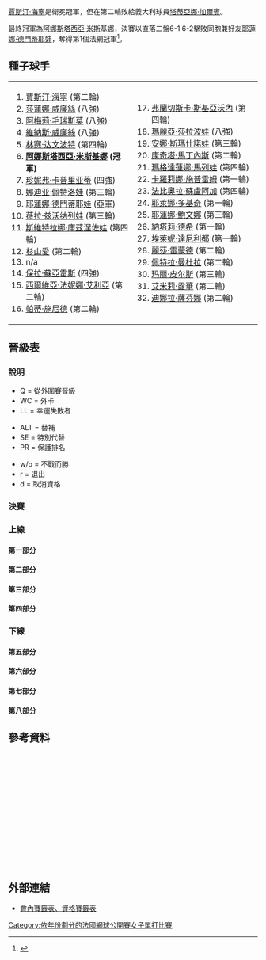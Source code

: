 {{noteTA
|G1=Tennis
|1=zh-hans:轮;zh-hant:圈
|2=zh-hans:半区;zh-hant:半部;
|3=zh-hans:半决赛;zh-hk:準決賽;zh-tw:四強;
|4=zh-hans:半準决赛;zh-hk:半準決賽;zh-tw:八強;
}}

{{GrandSlamEvents|2004|法國網球公開賽|
| defchamp = {{flagicon|BEL}} [[賈斯汀·海寧|賈斯汀·海寧]]
| champ = {{flagicon|RUS}} [[阿娜斯塔西亞·米斯基娜|阿娜斯塔西亞·米斯基娜]]
| runner = {{flagicon|RUS}} [[耶蓮娜·德門蒂耶娃|耶蓮娜·德門蒂耶娃]]
| score = 6-1, 6-2
}}

{{main|2004年法國網球公開賽}}

[[賈斯汀·海寧|賈斯汀·海寧]]是衛冕冠軍，但在第二輪敗給義大利球員[[塔蒂亞娜·加爾賓|塔蒂亞娜·加爾賓]]。

最終冠軍為[[阿娜斯塔西亞·米斯基娜|阿娜斯塔西亞·米斯基娜]]，決賽以直落二盤6-1 6-2擊敗同胞兼好友[[耶蓮娜·德門蒂耶娃|耶蓮娜·德門蒂耶娃]]，奪得第1個法網冠軍<ref>{{Cite web |url=http://www.nytimes.com/2004/06/06/sports/tennis-muted-celebration-for-myskina-in-french-final.html?scp=12&sq=Anastasia+Myskina&st=nyt |title=TENNIS; Muted Celebration for Myskina in French Final - The New York Times<!-- 机器人生成的标题 --> |accessdate=2010-01-16 |archive-date=2019-01-24 |archive-url=https://web.archive.org/web/20190124111936/https://www.nytimes.com/2004/06/06/sports/tennis-muted-celebration-for-myskina-in-french-final.html?scp=12&sq=Anastasia+Myskina&st=nyt |dead-url=no }}</ref>。

==種子球手==
{|
|valign=top|
<ol>
<li> {{flagicon|BEL}} [[賈斯汀·海寧|賈斯汀·海寧]] (第二輪)</li>
<li> {{flagicon|USA}} [[莎蓮娜·威廉絲|莎蓮娜·威廉絲]] (八強)</li>
<li> {{flagicon|FRA}} [[阿梅莉·毛瑞斯莫|阿梅莉·毛瑞斯莫]] (八強)</li>
<li> {{flagicon|USA}} [[維納斯·威廉絲|維納斯·威廉絲]] (八強)</li>
<li> {{flagicon|USA}} [[林赛·达文波特|林赛·达文波特]] (第四輪)</li>
<li> {{flagicon|RUS}} '''[[阿娜斯塔西亞·米斯基娜|阿娜斯塔西亞·米斯基娜]] (冠軍)'''</li>
<li> {{flagicon|USA}} [[珍妮弗·卡普里亚蒂|珍妮弗·卡普里亚蒂]] (四強)</li>
<li> {{flagicon|RUS}} [[娜迪亚·佩特洛娃|娜迪亚·佩特洛娃]] (第三輪)</li>
<li> {{flagicon|RUS}} [[耶蓮娜·德門蒂耶娃|耶蓮娜·德門蒂耶娃]] (亞軍)</li>
<li> {{flagicon|RUS}} [[薇拉·兹沃纳列娃|薇拉·兹沃纳列娃]] (第三輪)</li>
<li> {{flagicon|RUS}} [[斯維特拉娜·庫茲涅佐娃|斯維特拉娜·庫茲涅佐娃]] (第四輪)</li>
<li> {{flagicon|JPN}} [[杉山愛|杉山愛]] (第二輪)</li>
<li> n/a </li>
<li> {{flagicon|ARG}} [[保拉·蘇亞雷斯|保拉·蘇亞雷斯]] (四強)</li>
<li> {{flagicon|ITA}} [[西爾維亞·法妮娜·艾利亞|西爾維亞·法妮娜·艾利亞]] (第二輪)</li>
<li> {{flagicon|SUI}} [[帕蒂·施尼德|帕蒂·施尼德]] (第二輪)</li>
</ol>
|valign=top|
<ol start=17>
<li> {{flagicon|ITA}} [[弗蘭切斯卡·斯基亞沃內|弗蘭切斯卡·斯基亞沃內]] (第四輪)</li>
<li> {{flagicon|RUS}} [[瑪麗亞·莎拉波娃|瑪麗亞·莎拉波娃]] (八強)</li>
<li> {{flagicon|ISR}} [[安娜·斯瑪什諾娃|安娜·斯瑪什諾娃]] (第三輪)</li>
<li> {{flagicon|ESP}} [[康奇塔·馬丁內斯|康奇塔·馬丁內斯]] (第二輪)</li>
<li> {{flagicon|BUL}} [[瑪格達蓮娜·馬列娃|瑪格達蓮娜·馬列娃]] (第四輪)</li>
<li> {{flagicon|CRO}} [[卡羅莉娜·施普雷姆|卡羅莉娜·施普雷姆]] (第一輪)</li>
<li> {{flagicon|COL}} [[法比奧拉·蘇盧阿加|法比奧拉·蘇盧阿加]] (第四輪)</li>
<li> {{flagicon|SCG}} [[耶萊娜·多基奇|耶萊娜·多基奇]] (第一輪)</li>
<li> {{flagicon|RUS}} [[耶蓮娜·鮑文娜|耶蓮娜·鮑文娜]] (第三輪)</li>
<li> {{flagicon|FRA}} [[納塔莉·德希|納塔莉·德希]] (第一輪)</li>
<li> {{flagicon|GRE}} [[埃萊妮·達尼利都|埃萊妮·達尼利都]] (第一輪)</li>
<li> {{flagicon|USA}} [[麗莎·雷蒙德|麗莎·雷蒙德]] (第二輪)</li>
<li> {{flagicon|HUN}} [[佩特拉·曼杜拉|佩特拉·曼杜拉]] (第二輪)</li>
<li> {{flagicon|FRA}} [[玛丽·皮尔斯|玛丽·皮尔斯]] (第三輪)</li>
<li> {{flagicon|FRA}} [[艾米莉·露華|艾米莉·露華]] (第二輪)</li>
<li> {{flagicon|RUS}} [[迪娜拉·薩芬娜|迪娜拉·薩芬娜]] (第二輪)</li>
</ol>
|}
== 晉級表 ==
=== 說明 ===
{{col-begin}}
{{col-3}}
* Q = 從外圍賽晉級
* WC = 外卡
* LL = 幸運失敗者
{{col-3}}
* ALT = 替補
* SE = 特別代替
* PR = 保護排名
{{col-3}}
* w/o = 不戰而勝
* r = 退出
* d = 取消資格
{{col-end}}

===決賽===
{{8TeamBracket-Tennis3
| RD1=八強
| RD2=四強
| RD3=決賽
| team-width=170
| RD3-team1={{flagicon|RUS}} [[耶蓮娜·德門蒂耶娃|德門蒂耶娃]]
| RD3-seed1=9
| RD3-team2={{flagicon|RUS}} '''[[阿娜斯塔西亞·米斯基娜|米斯基娜]]'''
| RD3-seed2=6
| RD3-score1-1=1
| RD3-score2-1='''6'''
| RD3-score1-2=2
| RD3-score2-2='''6'''
| RD2-team1={{flagicon|ARG}} [[保拉·蘇亞雷斯|蘇亞雷斯]]
| RD2-seed1=14
| RD2-team2={{flagicon|RUS}} '''[[耶蓮娜·德門蒂耶娃|德門蒂耶娃]]'''
| RD2-seed2=9
| RD2-score1-1=0
| RD2-score2-1='''6'''
| RD2-score1-2=5
| RD2-score2-2='''7'''
| RD2-team3={{flagicon|RUS}} '''[[阿娜斯塔西亞·米斯基娜|米斯基娜]]'''
| RD2-seed3=6
| RD2-team4={{flagicon|USA}} [[珍妮弗·卡普里亚蒂|卡普里亚蒂]]
| RD2-seed4=7
| RD2-score3-1='''6'''
| RD2-score4-1=2
| RD2-score3-2='''6'''
| RD2-score4-2=2
| RD1-team1={{flagicon|ARG}} '''[[保拉·蘇亞雷斯|蘇亞雷斯]]'''
| RD1-seed1=14
| RD1-team2={{flagicon|RUS}} [[瑪麗亞·莎拉波娃|莎拉波娃]]
| RD1-seed2=18
| RD1-score1-1='''6'''
| RD1-score2-1=1
| RD1-score1-2='''6'''
| RD1-score2-2=3
| RD1-team3={{flagicon|FRA}} [[阿梅莉·毛瑞斯莫|毛瑞斯莫]]
| RD1-seed3=3
| RD1-team4={{flagicon|RUS}} '''[[耶蓮娜·德門蒂耶娃|德門蒂耶娃]]'''
| RD1-seed4=9
| RD1-score3-1=4
| RD1-score4-1='''6'''
| RD1-score3-2=3
| RD1-score4-2='''6'''
| RD1-team5={{flagicon|RUS}} '''[[阿娜斯塔西亞·米斯基娜|米斯基娜]]'''
| RD1-seed5=6
| RD1-team6={{flagicon|USA}} [[維納斯·威廉絲|V 威廉絲]]
| RD1-seed6=4
| RD1-score5-1='''6'''
| RD1-score6-1=3
| RD1-score5-2='''6'''
| RD1-score6-2=4
| RD1-team7={{flagicon|USA}} '''[[珍妮弗·卡普里亚蒂|卡普里亚蒂]]'''
| RD1-seed7=7
| RD1-team8={{flagicon|USA}} [[莎蓮娜·威廉絲|S 威廉絲]]
| RD1-seed8=2
| RD1-score7-1='''6'''
| RD1-score8-1=3
| RD1-score7-2=2
| RD1-score8-2='''6'''
| RD1-score7-3='''6'''
| RD1-score8-3=3
}}
===上線===
====第一部分====
{{16TeamBracket-Compact-Tennis3
| RD1=第一輪
| RD2=第二輪
| RD3=第三輪
| RD4=第四輪
| RD4-team01={{flagicon|CHN}} [[鄭潔|鄭]]
| RD4-seed01=
| RD4-team02={{flagicon|ARG}} '''[[保拉·蘇亞雷斯|蘇亞雷斯]]'''
| RD4-seed02=14
| RD4-score01-1=4
| RD4-score02-1='''6'''
| RD4-score01-2=5
| RD4-score02-2='''7'''
| RD3-team01={{flagicon|ITA}} [[塔蒂亞娜·加爾賓|加爾賓]]
| RD3-seed01=
| RD3-team02={{flagicon|CHN}} '''[[鄭潔|鄭]]'''
| RD3-seed02=
| RD3-score01-1='''7'''
| RD3-score02-1=5
| RD3-score01-2=6<sup>1</sup>
| RD3-score02-2='''7<sup>7</sup>'''
| RD3-score01-3=2
| RD3-score02-3='''6'''
| RD3-team03={{flagicon|UKR}} [[Tatiana_Perebiynis|Perebiynis]]
| RD3-seed03=
| RD3-team04={{flagicon|ARG}} '''[[保拉·蘇亞雷斯|蘇亞雷斯]]'''
| RD3-seed04=14
| RD3-score03-1=3
| RD3-score04-1='''6'''
| RD3-score03-2=3
| RD3-score04-2='''6'''
| RD2-team01={{flagicon|BEL}} [[賈斯汀·海寧|海寧]]
| RD2-seed01=1
| RD2-team02={{flagicon|ITA}} '''[[塔蒂亞娜·加爾賓|加爾賓]]'''
| RD2-seed02=
| RD2-score01-1=5
| RD2-score02-1='''7'''
| RD2-score01-2=4
| RD2-score02-2='''6'''
| RD2-team03={{flagicon|CHN}} '''[[鄭潔|鄭]]'''
| RD2-seed03=
| RD2-team04={{flagicon|FRA}} [[艾米莉·露華|露華]]
| RD2-seed04=31
| RD2-score03-1='''6'''
| RD2-score04-1=4
| RD2-score03-2='''6'''
| RD2-score04-2=1
| RD2-team05={{flagicon|UKR}} '''[[Tatiana_Perebiynis|Perebiynis]]'''
| RD2-seed05=
| RD2-team06={{flagicon|USA}} [[Ashley_Harkleroad|Harkleroad]]
| RD2-seed06=
| RD2-score05-1='''6'''
| RD2-score06-1=1
| RD2-score05-2='''6'''
| RD2-score06-2=3
| RD2-team07={{flagicon|RUS}} [[菲娜·杜舒芬娜|杜舒芬娜]]
| RD2-seed07=
| RD2-team08={{flagicon|ARG}} '''[[保拉·蘇亞雷斯|蘇亞雷斯]]'''
| RD2-seed08=14
| RD2-score07-1=1
| RD2-score08-1='''6'''
| RD2-score07-2=4
| RD2-score08-2='''6'''
| RD1-team01={{flagicon|BEL}} '''[[賈斯汀·海寧|海寧]]'''
| RD1-seed01=1
| RD1-team02={{flagicon|FRA}} [[Sandrine_Testud|Testud]]
| RD1-seed02=WC
| RD1-score01-1='''6'''
| RD1-score02-1=4
| RD1-score01-2='''6'''
| RD1-score02-2=4
| RD1-team03={{flagicon|ITA}} '''[[塔蒂亞娜·加爾賓|加爾賓]]'''
| RD1-seed03=
| RD1-team04={{flagicon|ESP}} [[康奇塔·馬丁內斯|馬丁內斯]]
| RD1-seed04=
| RD1-score03-1='''6'''
| RD1-score04-1=1
| RD1-score03-2='''6'''
| RD1-score04-2=2
| RD1-team05={{flagicon|CHN}} '''[[鄭潔|鄭]]'''
| RD1-seed05=
| RD1-team06={{flagicon|MAD}} [[Dally_Randriantefy|Randriantefy]]
| RD1-seed06=
| RD1-score05-1='''6'''
| RD1-score06-1=1
| RD1-score05-2=5
| RD1-score06-2='''7'''
| RD1-score05-3='''6'''
| RD1-score06-3=4
| RD1-team07={{flagicon|FRA}} '''[[艾米莉·露華|露華]]'''
| RD1-seed07=31
| RD1-team08={{flagicon|CZE}} [[Sandra_Kleinová|Kleinová]]
| RD1-seed08=
| RD1-score07-1='''6'''
| RD1-score08-1=4
| RD1-score07-2='''6'''
| RD1-score08-2=4
| RD1-team09={{flagicon|UKR}} '''[[Tatiana_Perebiynis|Perebiynis]]'''
| RD1-seed09=
| RD1-team10={{flagicon|SCG}} [[耶萊娜·多基奇|多基奇]]
| RD1-seed10=24
| RD1-score09-1='''6'''
| RD1-score10-1=4
| RD1-score09-2='''6'''
| RD1-score10-2=1
| RD1-team11={{flagicon|USA}} '''[[Ashley_Harkleroad|Harkleroad]]'''
| RD1-seed11=
| RD1-team12={{flagicon|ARG}} [[Mariana_Diaz-Oliva|Diaz-Oliva]]
| RD1-seed12=
| RD1-score11-1='''6'''
| RD1-score12-1=2
| RD1-score11-2='''6'''
| RD1-score12-2=1
| RD1-team13={{flagicon|RUS}} '''[[菲娜·杜舒芬娜|杜舒芬娜]]'''
| RD1-seed13=
| RD1-team14={{flagicon|JPN}} [[Saori_Obata|Obata]]
| RD1-seed14=
| RD1-score13-1='''6'''
| RD1-score14-1=1
| RD1-score13-2=5
| RD1-score14-2='''7'''
| RD1-score13-3='''6'''
| RD1-score14-3=4
| RD1-team15={{flagicon|ARG}} '''[[保拉·蘇亞雷斯|蘇亞雷斯]]'''
| RD1-seed15=14
| RD1-team16={{flagicon|VEN}} [[Milagros_Sequera|Sequera]]
| RD1-seed16=
| RD1-score15-1='''6'''
| RD1-score16-1=3
| RD1-score15-2='''6'''
| RD1-score16-2=4
}}

====第二部分====
{{16TeamBracket-Compact-Tennis3
| RD1=第一輪
| RD2=第二輪
| RD3=第三輪
| RD4=第四輪
| RD4-team01={{flagicon|RUS}} '''[[瑪麗亞·莎拉波娃|莎拉波娃]]'''
| RD4-seed01=18
| RD4-team02={{flagicon|GER}} [[Marlene_Weingartner|Weingartner]]
| RD4-seed02=
| RD4-score01-1='''6'''
| RD4-score02-1=3
| RD4-score01-2='''6'''
| RD4-score02-2=1
| RD3-team01={{flagicon|RUS}} [[薇拉·兹沃纳列娃|兹沃纳列娃]]
| RD3-seed01=10
| RD3-team02={{flagicon|RUS}} '''[[瑪麗亞·莎拉波娃|莎拉波娃]]'''
| RD3-seed02=18
| RD3-score01-1=3
| RD3-score02-1='''6'''
| RD3-score01-2=6<sup>3</sup>
| RD3-score02-2='''7<sup>7</sup>'''
| RD3-team03={{flagicon|GER}} '''[[Marlene_Weingartner|Weingartner]]'''
| RD3-seed03=
| RD3-team04={{flagicon|RUS}} [[娜迪亚·佩特洛娃|佩特洛娃]]
| RD3-seed04=8
| RD3-score03-1='''6'''
| RD3-score04-1=3
| RD3-score03-2='''6'''
| RD3-score04-2=2
| RD2-team01={{flagicon|RUS}} '''[[薇拉·兹沃纳列娃|兹沃纳列娃]]'''
| RD2-seed01=10
| RD2-team02={{flagicon|ESP}} [[馬貴·塞爾娜|塞爾娜]]
| RD2-seed02=
| RD2-score01-1=5
| RD2-score02-1='''7'''
| RD2-score01-2='''6'''
| RD2-score02-2=1
| RD2-score01-3='''6'''
| RD2-score02-3=4
| RD2-team03={{flagicon|ITA}} [[Rita_Grande|Grande]]
| RD2-seed03=
| RD2-team04={{flagicon|RUS}} '''[[瑪麗亞·莎拉波娃|莎拉波娃]]'''
| RD2-seed04=18
| RD2-score03-1=2
| RD2-score04-1='''6'''
| RD2-score03-2=0
| RD2-score04-2='''6'''
| RD2-team05={{flagicon|GER}} '''[[Marlene_Weingartner|Weingartner]]'''
| RD2-seed05=
| RD2-team06={{flagicon|ITA}} [[Maria_Elena_Camerin|Camerin]]
| RD2-seed06=
| RD2-score05-1=4
| RD2-score06-1='''6'''
| RD2-score05-2='''6'''
| RD2-score06-2=4
| RD2-score05-3='''6'''
| RD2-score06-3=4
| RD2-team07={{flagicon|UKR}} [[Juliana_Fedak|Fedak]]
| RD2-seed07=Q
| RD2-team08={{flagicon|RUS}} '''[[娜迪亚·佩特洛娃|佩特洛娃]]'''
| RD2-seed08=8
| RD2-score07-1=0
| RD2-score08-1='''6'''
| RD2-score07-2=1
| RD2-score08-2='''6'''
| RD1-team01={{flagicon|RUS}} '''[[薇拉·兹沃纳列娃|兹沃纳列娃]]'''
| RD1-seed01=10
| RD1-team02={{flagicon|SVK}} [[Zuzana_Kucova|Kucova]]
| RD1-seed02=Q
| RD1-score01-1='''6'''
| RD1-score02-1=0
| RD1-score01-2='''6'''
| RD1-score02-2=2
| RD1-team03={{flagicon|ESP}} '''[[馬貴·塞爾娜|塞爾娜]]'''
| RD1-seed03=
| RD1-team04={{flagicon|JPN}} [[森上亞希子|森上]]
| RD1-seed04=
| RD1-score03-1='''6'''
| RD1-score04-1=3
| RD1-score03-2=3
| RD1-score04-2='''6'''
| RD1-score03-3='''8'''
| RD1-score04-3=6
| RD1-team05={{flagicon|ITA}} '''[[Rita_Grande|Grande]]'''
| RD1-seed05=
| RD1-team06={{flagicon|SVK}} [[Henrieta_Nagyová|Nagyová]]
| RD1-seed06=
| RD1-score05-1='''7<sup>9</sup>'''
| RD1-score06-1=6<sup>7</sup>
| RD1-score05-2='''6'''
| RD1-score06-2=1
| RD1-team07={{flagicon|RUS}} '''[[瑪麗亞·莎拉波娃|莎拉波娃]]'''
| RD1-seed07=18
| RD1-team08={{flagicon|AUT}} [[Barbara_Schwartz_(tennis_player)|Schwartz]]
| RD1-seed08=
| RD1-score07-1='''6'''
| RD1-score08-1=3
| RD1-score07-2='''6'''
| RD1-score08-2=0
| RD1-team09={{flagicon|GER}} '''[[Marlene_Weingartner|Weingartner]]'''
| RD1-seed09=
| RD1-team10={{flagicon|GRE}} [[埃萊妮·達尼利都|達尼利都]]
| RD1-seed10=27
| RD1-score09-1='''6'''
| RD1-score10-1=3
| RD1-score09-2='''6'''
| RD1-score10-2=3
| RD1-team11={{flagicon|ITA}} '''[[Maria_Elena_Camerin|Camerin]]'''
| RD1-seed11=
| RD1-team12={{flagicon|USA}} [[艾美·弗雷澤|弗雷澤]]
| RD1-seed12=
| RD1-score11-1='''6'''
| RD1-score12-1=3
| RD1-score11-2='''6'''
| RD1-score12-2=2
| RD1-team13={{flagicon|UKR}} '''[[Juliana_Fedak|Fedak]]'''
| RD1-seed13=Q
| RD1-team14={{flagicon|ITA}} [[玛拉·圣安杰洛|圣安杰洛]]
| RD1-seed14=
| RD1-score13-1='''6'''
| RD1-score14-1=3
| RD1-score13-2='''6'''
| RD1-score14-2=1
| RD1-team15={{flagicon|RUS}} '''[[娜迪亚·佩特洛娃|佩特洛娃]]'''
| RD1-seed15=8
| RD1-team16={{flagicon|COL}} [[Catalina_Castano|Castano]]
| RD1-seed16=
| RD1-score15-1='''6'''
| RD1-score16-1=2
| RD1-score15-2='''6'''
| RD1-score16-2=3
}}

====第三部分====
{{16TeamBracket-Compact-Tennis3
| RD1=第一輪
| RD2=第二輪
| RD3=第三輪
| RD4=第四輪
| RD4-team01={{flagicon|FRA}} '''[[阿梅莉·毛瑞斯莫|毛瑞斯莫]]'''
| RD4-seed01=3
| RD4-team02={{flagicon|BUL}} [[瑪格達蓮娜·馬列娃|馬列娃]]
| RD4-seed02=21
| RD4-score01-1='''6'''
| RD4-score02-1=2
| RD4-score01-2='''6'''
| RD4-score02-2=1
| RD3-team01={{flagicon|FRA}} '''[[阿梅莉·毛瑞斯莫|毛瑞斯莫]]'''
| RD3-seed01=3
| RD3-team02={{flagicon|ESP}} [[Arantxa_Parra_Santonja|Parra Santonja]]
| RD3-seed02=
| RD3-score01-1='''6'''
| RD3-score02-1=3
| RD3-score01-2='''6'''
| RD3-score02-2=2
| RD3-team03={{flagicon|BUL}} '''[[瑪格達蓮娜·馬列娃|馬列娃]]'''
| RD3-seed03=21
| RD3-team04={{flagicon|USA}} [[梅根·蕭內西|蕭內西]]
| RD3-seed04=
| RD3-score03-1='''6'''
| RD3-score04-1=3
| RD3-score03-2='''7<sup>7</sup>'''
| RD3-score04-2=6<sup>3</sup>
| RD2-team01={{flagicon|FRA}} '''[[阿梅莉·毛瑞斯莫|毛瑞斯莫]]'''
| RD2-seed01=3
| RD2-team02={{flagicon|ESP}} [[安娜貝爾·梅迪娜·加里格斯|梅迪娜·加里格斯]]
| RD2-seed02=
| RD2-score01-1='''6'''
| RD2-score02-1=0
| RD2-score01-2=4
| RD2-score02-2='''6'''
| RD2-score01-3='''6'''
| RD2-score02-3=1
| RD2-team03={{flagicon|ESP}} '''[[Arantxa_Parra_Santonja|Parra Santonja]]'''
| RD2-seed03=
| RD2-team04={{flagicon|USA}} [[麗莎·雷蒙德|雷蒙德]]
| RD2-seed04=28
| RD2-score03-1='''6'''
| RD2-score04-1=4
| RD2-score03-2='''6'''
| RD2-score04-2=0
| RD2-team05={{flagicon|BUL}} '''[[瑪格達蓮娜·馬列娃|馬列娃]]'''
| RD2-seed05=21
| RD2-team06={{flagicon|ESP}} [[Marta_Marrero|Marrero]]
| RD2-seed06=
| RD2-score05-1='''7'''
| RD2-score06-1=5
| RD2-score05-2=6<sup>3</sup>
| RD2-score06-2='''7<sup>7</sup>'''
| RD2-score05-3='''7'''
| RD2-score06-3=5
| RD2-team07={{flagicon|USA}} '''[[梅根·蕭內西|蕭內西]]'''
| RD2-seed07=
| RD2-team08={{flagicon|ITA}} [[西爾維亞·法妮娜·艾利亞|法妮娜·艾利亞]]
| RD2-seed08=15
| RD2-score07-1='''6'''
| RD2-score08-1=3
| RD2-score07-2=3
| RD2-score08-2='''6'''
| RD2-score07-3='''9'''
| RD2-score08-3=7
| RD1-team01={{flagicon|FRA}} '''[[阿梅莉·毛瑞斯莫|毛瑞斯莫]]'''
| RD1-seed01=3
| RD1-team02={{flagicon|SVK}} [[Ľudmila_Cervanová|Cervanová]]
| RD1-seed02=
| RD1-score01-1='''6'''
| RD1-score02-1=3
| RD1-score01-2='''6'''
| RD1-score02-2=3
| RD1-team03={{flagicon|ESP}} '''[[安娜貝爾·梅迪娜·加里格斯|梅迪娜·加里格斯]]'''
| RD1-seed03=
| RD1-team04={{flagicon|USA}} [[吉兒·克蕾贝丝|克蕾贝丝]]
| RD1-seed04=
| RD1-score03-1='''6'''
| RD1-score04-1=2
| RD1-score03-2='''6'''
| RD1-score04-2=1
| RD1-team05={{flagicon|ESP}} '''[[Arantxa_Parra_Santonja|Parra Santonja]]'''
| RD1-seed05=
| RD1-team06={{flagicon|UKR}} [[尤莉亞·瓦庫連科|瓦庫連科]]
| RD1-seed06=
| RD1-score05-1='''7'''
| RD1-score06-1=5
| RD1-score05-2='''6'''
| RD1-score06-2=2
| RD1-team07={{flagicon|USA}} '''[[麗莎·雷蒙德|雷蒙德]]'''
| RD1-seed07=28
| RD1-team08={{flagicon|SVK}} [[Ľubomíra_Kurhajcová|Kurhajcová]]
| RD1-seed08=
| RD1-score07-1=0
| RD1-score08-1='''6'''
| RD1-score07-2='''7'''
| RD1-score08-2=5
| RD1-score07-3='''6'''
| RD1-score08-3=3
| RD1-team09={{flagicon|BUL}} '''[[瑪格達蓮娜·馬列娃|馬列娃]]'''
| RD1-seed09=21
| RD1-team10={{flagicon|GER}} [[Anca_Barna|Barna]]
| RD1-seed10=
| RD1-score09-1='''6'''
| RD1-score10-1=2
| RD1-score09-2='''6'''
| RD1-score10-2=2
| RD1-team11={{flagicon|ESP}} '''[[Marta_Marrero|Marrero]]'''
| RD1-seed11=
| RD1-team12={{flagicon|AUS}} [[Christina_Wheeler|Wheeler]]
| RD1-seed12=WC
| RD1-score11-1='''6'''
| RD1-score12-1=2
| RD1-score11-2=4
| RD1-score12-2='''6'''
| RD1-score11-3='''9'''
| RD1-score12-3=7
| RD1-team13={{flagicon|USA}} '''[[梅根·蕭內西|蕭內西]]'''
| RD1-seed13=
| RD1-team14={{flagicon|USA}} [[Samantha_Reeves|Reeves]]
| RD1-seed14=
| RD1-score13-1='''6'''
| RD1-score14-1=4
| RD1-score13-2='''6'''
| RD1-score14-2=3
| RD1-team15={{flagicon|ITA}} '''[[西爾維亞·法妮娜·艾利亞|法妮娜·艾利亞]]'''
| RD1-seed15=15
| RD1-team16={{flagicon|SCG}} [[耶萊娜·揚科維奇|揚科維奇]]
| RD1-seed16=
| RD1-score15-1=4
| RD1-score16-1='''6'''
| RD1-score15-2='''6'''
| RD1-score16-2=0
| RD1-score15-3='''6'''
| RD1-score16-3=2
}}

====第四部分====
{{16TeamBracket-Compact-Tennis3
| RD1=第一輪
| RD2=第二輪
| RD3=第三輪
| RD4=第四輪
| RD4-team01={{flagicon|RUS}} '''[[耶蓮娜·德門蒂耶娃|德門蒂耶娃]]'''
| RD4-seed01=9
| RD4-team02={{flagicon|USA}} [[林赛·达文波特|达文波特]]
| RD4-seed02=5
| RD4-score01-1='''6'''
| RD4-score02-1=1
| RD4-score01-2='''6'''
| RD4-score02-2=3
| RD3-team01={{flagicon|RUS}} '''[[耶蓮娜·德門蒂耶娃|德門蒂耶娃]]'''
| RD3-seed01=9
| RD3-team02={{flagicon|ISR}} [[安娜·斯瑪什諾娃|斯瑪什諾娃]]
| RD3-seed02=19
| RD3-score01-1=0
| RD3-score02-1='''6'''
| RD3-score01-2='''7<sup>7</sup>'''
| RD3-score02-2=6<sup>2</sup>
| RD3-score01-3=0
| RD3-score02-3='''1'''
| RD3-team03={{flagicon|USA}} [[Marissa_Irvin|Irvin]]
| RD3-seed03=Q
| RD3-team04={{flagicon|USA}} '''[[林赛·达文波特|达文波特]]'''
| RD3-seed04=5
| RD3-score03-1=1
| RD3-score04-1='''6'''
| RD3-score03-2=4
| RD3-score04-2='''6'''
| RD2-team01={{flagicon|RUS}} '''[[耶蓮娜·德門蒂耶娃|德門蒂耶娃]]'''
| RD2-seed01=9
| RD2-team02={{flagicon|AUS}} [[Nicole_Pratt|Pratt]]
| RD2-seed02=
| RD2-score01-1='''6'''
| RD2-score02-1=2
| RD2-score01-2='''6'''
| RD2-score02-2=2
| RD2-team03={{flagicon|CZE}} [[克拉拉·扎科帕洛娃|扎科帕洛娃]]
| RD2-seed03=
| RD2-team04={{flagicon|ISR}} '''[[安娜·斯瑪什諾娃|斯瑪什諾娃]]'''
| RD2-seed04=19
| RD2-score03-1=1
| RD2-score04-1='''6'''
| RD2-score03-2=5
| RD2-score04-2='''7'''
| RD2-team05={{flagicon|RUS}} [[迪娜拉·薩芬娜|薩芬娜]]
| RD2-seed05=32
| RD2-team06={{flagicon|USA}} '''[[Marissa_Irvin|Irvin]]'''
| RD2-seed06=Q
| RD2-score05-1=6<sup>5</sup>
| RD2-score06-1='''7<sup>7</sup>'''
| RD2-score05-2=2
| RD2-score06-2='''6'''
| RD2-team07={{flagicon|ESP}} [[瑪麗亞·桑切斯·洛倫佐|桑切斯·洛倫佐]]
| RD2-seed07=
| RD2-team08={{flagicon|USA}} '''[[林赛·达文波特|达文波特]]'''
| RD2-seed08=5
| RD2-score07-1=4
| RD2-score08-1='''6'''
| RD2-score07-2=1
| RD2-score08-2='''6'''
| RD1-team01={{flagicon|RUS}} '''[[耶蓮娜·德門蒂耶娃|德門蒂耶娃]]'''
| RD1-seed01=9
| RD1-team02={{flagicon|BIH}} [[Mervana_Jugic-Salkic|Jugic-Salkic]]
| RD1-seed02=
| RD1-score01-1='''7<sup>7</sup>'''
| RD1-score02-1=6<sup>4</sup>
| RD1-score01-2=1
| RD1-score02-2='''6'''
| RD1-score01-3='''6'''
| RD1-score02-3=4
| RD1-team03={{flagicon|AUS}} '''[[Nicole_Pratt|Pratt]]'''
| RD1-seed03=
| RD1-team04={{flagicon|SLO}} [[提娜·皮斯尼克|皮斯尼克]]
| RD1-seed04=
| RD1-score03-1='''6'''
| RD1-score04-1=4
| RD1-score03-2='''6'''
| RD1-score04-2=2
| RD1-team05={{flagicon|CZE}} '''[[克拉拉·扎科帕洛娃|扎科帕洛娃]]'''
| RD1-seed05=
| RD1-team06={{flagicon|FRA}} [[塔蒂亞娜·戈洛文|戈洛文]]
| RD1-seed06=
| RD1-score05-1='''7<sup>7</sup>'''
| RD1-score06-1=6<sup>4</sup>
| RD1-score05-2='''7<sup>7</sup>'''
| RD1-score06-2=6<sup>2</sup>
| RD1-team07={{flagicon|ISR}} '''[[安娜·斯瑪什諾娃|斯瑪什諾娃]]'''
| RD1-seed07=19
| RD1-team08={{flagicon|ITA}} [[弗拉維婭·佩內塔|佩內塔]]
| RD1-seed08=
| RD1-score07-1='''6'''
| RD1-score08-1=1
| RD1-score07-2='''6'''
| RD1-score08-2=4
| RD1-team09={{flagicon|RUS}} '''[[迪娜拉·薩芬娜|薩芬娜]]'''
| RD1-seed09=32
| RD1-team10={{flagicon|GER}} [[祖莉雅·舒露芙|舒露芙]]
| RD1-seed10=Q
| RD1-score09-1='''7'''
| RD1-score10-1=5
| RD1-score09-2=6<sup>4</sup>
| RD1-score10-2='''7<sup>7</sup>'''
| RD1-score09-3='''6'''
| RD1-score10-3=3
| RD1-team11={{flagicon|USA}} '''[[Marissa_Irvin|Irvin]]'''
| RD1-seed11=Q
| RD1-team12={{flagicon|USA}} [[Tara_Snyder|Snyder]]
| RD1-seed12=
| RD1-score11-1='''6'''
| RD1-score12-1=2
| RD1-score11-2='''6'''
| RD1-score12-2=0
| RD1-team13={{flagicon|ESP}} '''[[瑪麗亞·桑切斯·洛倫佐|桑切斯·洛倫佐]]'''
| RD1-seed13=
| RD1-team14={{flagicon|CRO}} [[Sanda_Mamic|Mamic]]
| RD1-seed14=Q
| RD1-score13-1='''6'''
| RD1-score14-1=4
| RD1-score13-2='''7'''
| RD1-score14-2=5
| RD1-team15={{flagicon|USA}} '''[[林赛·达文波特|达文波特]]'''
| RD1-seed15=5
| RD1-team16={{flagicon|FRA}} [[Virginie_Pichet|Pichet]]
| RD1-seed16=WC
| RD1-score15-1='''6'''
| RD1-score16-1=4
| RD1-score15-2='''6'''
| RD1-score16-2=2
}}

===下線===
====第五部分====
{{16TeamBracket-Compact-Tennis3
| RD1=第一輪
| RD2=第二輪
| RD3=第三輪
| RD4=第四輪
| RD4-team01={{flagicon|RUS}} '''[[阿娜斯塔西亞·米斯基娜|米斯基娜]]'''
| RD4-seed01=6
| RD4-team02={{flagicon|RUS}} [[斯維特拉娜·庫茲涅佐娃|庫茲涅佐娃]]
| RD4-seed02=11
| RD4-score01-1=1
| RD4-score02-1='''6'''
| RD4-score01-2='''6'''
| RD4-score02-2=4
| RD4-score01-3='''8'''
| RD4-score02-3=6
| RD3-team01={{flagicon|RUS}} '''[[阿娜斯塔西亞·米斯基娜|米斯基娜]]'''
| RD3-seed01=6
| RD3-team02={{flagicon|CZE}} [[德尼莎·赫拉德科娃|赫拉德科娃]]
| RD3-seed02=
| RD3-score01-1='''6'''
| RD3-score02-1=3
| RD3-score01-2='''7<sup>7</sup>'''
| RD3-score02-2=6<sup>3</sup>
| RD3-team03={{flagicon|SUI}} [[Myriam_Casanova|Casanova]]
| RD3-seed03=
| RD3-team04={{flagicon|RUS}} '''[[斯維特拉娜·庫茲涅佐娃|庫茲涅佐娃]]'''
| RD3-seed04=11
| RD3-score03-1='''6'''
| RD3-score04-1=3
| RD3-score03-2=3
| RD3-score04-2='''6'''
| RD3-score03-3=4
| RD3-score04-3='''6'''
| RD2-team01={{flagicon|RUS}} '''[[阿娜斯塔西亞·米斯基娜|米斯基娜]]'''
| RD2-seed01=6
| RD2-team02={{flagicon|CZE}} [[Barbora_Strycova|Strycova]]
| RD2-seed02=
| RD2-score01-1='''6'''
| RD2-score02-1=0
| RD2-score01-2='''6'''
| RD2-score02-2=4
| RD2-team03={{flagicon|CZE}} '''[[德尼莎·赫拉德科娃|赫拉德科娃]]'''
| RD2-seed03=
| RD2-team04={{flagicon|HUN}} [[佩特拉·曼杜拉|曼杜拉]]
| RD2-seed04=29
| RD2-score03-1='''6'''
| RD2-score04-1=2
| RD2-score03-2='''6'''
| RD2-score04-2=3
| RD2-team05={{flagicon|SUI}} '''[[Myriam_Casanova|Casanova]]'''
| RD2-seed05=
| RD2-team06={{flagicon|VEN}} [[瑪麗亞·文托-卡布奇|文托-卡布奇]]
| RD2-seed06=
| RD2-score05-1='''6'''
| RD2-score06-1=4
| RD2-score05-2=2
| RD2-score06-2='''6'''
| RD2-score05-3='''6'''
| RD2-score06-3=3
| RD2-team07={{flagicon|GER}} [[Barbara_Rittner|Rittner]]
| RD2-seed07=Q
| RD2-team08={{flagicon|RUS}} '''[[斯維特拉娜·庫茲涅佐娃|庫茲涅佐娃]]'''
| RD2-seed08=11
| RD2-score07-1=1
| RD2-score08-1='''6'''
| RD2-score07-2=4
| RD2-score08-2='''6'''
| RD1-team01={{flagicon|RUS}} '''[[阿娜斯塔西亞·米斯基娜|米斯基娜]]'''
| RD1-seed01=6
| RD1-team02={{flagicon|AUS}} [[艾丽西亚·莫利克|莫利克]]
| RD1-seed02=
| RD1-score01-1=4
| RD1-score02-1='''6'''
| RD1-score01-2='''6'''
| RD1-score02-2=3
| RD1-score01-3='''6'''
| RD1-score02-3=4
| RD1-team03={{flagicon|CZE}} '''[[Barbora_Strycova|Strycova]]'''
| RD1-seed03=
| RD1-team04={{flagicon|BEL}} [[Els_Callens|Callens]]
| RD1-seed04=
| RD1-score03-1='''6'''
| RD1-score04-1=3
| RD1-score03-2='''6'''
| RD1-score04-2=2
| RD1-team05={{flagicon|CZE}} '''[[德尼莎·赫拉德科娃|赫拉德科娃]]'''
| RD1-seed05=
| RD1-team06={{flagicon|FRA}} [[塞維琳·布雷蒙德·貝爾特拉姆|貝爾特拉姆]]
| RD1-seed06=WC
| RD1-score05-1='''6'''
| RD1-score06-1=4
| RD1-score05-2='''6'''
| RD1-score06-2=3
| RD1-team07={{flagicon|HUN}} '''[[佩特拉·曼杜拉|曼杜拉]]'''
| RD1-seed07=29
| RD1-team08={{flagicon|USA}} [[Kelly_McCain|McCain]]
| RD1-seed08=Q
| RD1-score07-1=5
| RD1-score08-1='''7'''
| RD1-score07-2='''6'''
| RD1-score08-2=4
| RD1-score07-3='''6'''
| RD1-score08-3=1
| RD1-team09={{flagicon|SUI}} '''[[Myriam_Casanova|Casanova]]'''
| RD1-seed09=
| RD1-team10={{flagicon|CRO}} [[卡羅莉娜·施普雷姆|施普雷姆]]
| RD1-seed10=22
| RD1-score09-1='''7'''
| RD1-score10-1=5
| RD1-score09-2='''6'''
| RD1-score10-2=2
| RD1-team11={{flagicon|VEN}} '''[[瑪麗亞·文托-卡布奇|文托-卡布奇]]'''
| RD1-seed11=
| RD1-team12={{flagicon|USA}} [[Lindsay_Lee-Waters|Lee-Waters]]
| RD1-seed12=
| RD1-score11-1='''6'''
| RD1-score12-1=4
| RD1-score11-2='''6'''
| RD1-score12-2=2
| RD1-team13={{flagicon|GER}} '''[[Barbara_Rittner|Rittner]]'''
| RD1-seed13=Q
| RD1-team14={{flagicon|AUT}} [[Barbara_Schett|Schett]]
| RD1-seed14=
| RD1-score13-1='''6'''
| RD1-score14-1=3
| RD1-score13-2='''6'''
| RD1-score14-2=3
| RD1-team15={{flagicon|RUS}} '''[[斯維特拉娜·庫茲涅佐娃|庫茲涅佐娃]]'''
| RD1-seed15=11
| RD1-team16={{flagicon|BUL}} [[Lubomira_Bacheva|Bacheva]]
| RD1-seed16=Q
| RD1-score15-1='''6'''
| RD1-score16-1=0
| RD1-score15-2='''7<sup>7</sup>'''
| RD1-score16-2=6<sup>2</sup>
}}

====第六部分====
{{16TeamBracket-Compact-Tennis3
| RD1=第一輪
| RD2=第二輪
| RD3=第三輪
| RD4=第四輪
| RD4-team01={{flagicon|COL}} [[法比奧拉·蘇盧阿加|蘇盧阿加]]
| RD4-seed01=23
| RD4-team02={{flagicon|USA}} '''[[維納斯·威廉絲|V 威廉絲]]'''
| RD4-seed02=4
| RD4-score01-1=1
| RD4-score02-1='''6'''
| RD4-score01-2=6<sup>3</sup>
| RD4-score02-2='''7<sup>7</sup>'''
| RD3-team01={{flagicon|SLO}} [[卡塔琳娜·斯雷博特尼克|斯雷博特尼克]]
| RD3-seed01=
| RD3-team02={{flagicon|COL}} '''[[法比奧拉·蘇盧阿加|蘇盧阿加]]'''
| RD3-seed02=23
| RD3-score01-1='''7'''
| RD3-score02-1=5
| RD3-score01-2=2
| RD3-score02-2='''6'''
| RD3-score01-3=3
| RD3-score02-3='''6'''
| RD3-team03={{flagicon|FRA}} [[玛丽·皮尔斯|皮尔斯]]
| RD3-seed03=30
| RD3-team04={{flagicon|USA}} '''[[維納斯·威廉絲|V 威廉絲]]'''
| RD3-seed04=4
| RD3-score03-1=3
| RD3-score04-1='''6'''
| RD3-score03-2=1
| RD3-score04-2='''6'''
| RD2-team01={{flagicon|USA}} [[謝尼·佩里|佩里]]
| RD2-seed01=Q
| RD2-team02={{flagicon|SLO}} '''[[卡塔琳娜·斯雷博特尼克|斯雷博特尼克]]'''
| RD2-seed02=
| RD2-score01-1=4
| RD2-score02-1='''6'''
| RD2-score01-2=3
| RD2-score02-2='''6'''
| RD2-team03={{flagicon|RUS}} [[艾蓮娜·列歌芙絲法|列歌芙絲法]]
| RD2-seed03=
| RD2-team04={{flagicon|COL}} '''[[法比奧拉·蘇盧阿加|蘇盧阿加]]'''
| RD2-seed04=23
| RD2-score03-1=5
| RD2-score04-1='''7'''
| RD2-score03-2='''7'''
| RD2-score04-2=5
| RD2-score03-3=1
| RD2-score04-3='''6'''
| RD2-team05={{flagicon|FRA}} '''[[玛丽·皮尔斯|皮尔斯]]'''
| RD2-seed05=30
| RD2-team06={{flagicon|ESP}} [[Gala_Leon_Garcia|Leon Garcia]]
| RD2-seed06=
| RD2-score05-1='''6'''
| RD2-score06-1=1
| RD2-score05-2='''6'''
| RD2-score06-2=1
| RD2-team07={{flagicon|CRO}} [[耶萊娜·科斯塔尼奇|科斯塔尼奇]]
| RD2-seed07=
| RD2-team08={{flagicon|USA}} '''[[維納斯·威廉絲|V 威廉絲]]'''
| RD2-seed08=4
| RD2-score07-1=3
| RD2-score08-1='''6'''
| RD2-score07-2=3
| RD2-score08-2='''6'''
| RD1-team01={{flagicon|USA}} '''[[謝尼·佩里|佩里]]'''
| RD1-seed01=Q
| RD1-team02={{flagicon|ISR}} [[Tzipi_Obziler|Obziler]]
| RD1-seed02=LL
| RD1-score01-1='''6'''
| RD1-score02-1=4
| RD1-score01-2='''6'''
| RD1-score02-2=3
| RD1-team03={{flagicon|SLO}} '''[[卡塔琳娜·斯雷博特尼克|斯雷博特尼克]]'''
| RD1-seed03=
| RD1-team04={{flagicon|ZIM}} [[卡拉·布莱克|布莱克]]
| RD1-seed04=
| RD1-score03-1='''6'''
| RD1-score04-1=3
| RD1-score03-2='''6'''
| RD1-score04-2=3
| RD1-team05={{flagicon|RUS}} '''[[艾蓮娜·列歌芙絲法|列歌芙絲法]]'''
| RD1-seed05=
| RD1-team06={{flagicon|RUS}} [[Alina_Jidkova|Jidkova]]
| RD1-seed06=
| RD1-score05-1='''6'''
| RD1-score06-1=2
| RD1-score05-2=1
| RD1-score06-2='''6'''
| RD1-score05-3='''7'''
| RD1-score06-3=5
| RD1-team07={{flagicon|COL}} '''[[法比奧拉·蘇盧阿加|蘇盧阿加]]'''
| RD1-seed07=23
| RD1-team08={{flagicon|SVK}} [[Martina_Sucha|Sucha]]
| RD1-seed08=
| RD1-score07-1='''6'''
| RD1-score08-1=2
| RD1-score07-2='''6'''
| RD1-score08-2=1
| RD1-team09={{flagicon|FRA}} '''[[玛丽·皮尔斯|皮尔斯]]'''
| RD1-seed09=30
| RD1-team10={{flagicon|LUX}} [[Claudine_Schaul|Schaul]]
| RD1-seed10=
| RD1-score09-1='''6'''
| RD1-score10-1=2
| RD1-score09-2='''6'''
| RD1-score10-2=3
| RD1-team11={{flagicon|ESP}} '''[[Gala_Leon_Garcia|Leon Garcia]]'''
| RD1-seed11=
| RD1-team12={{flagicon|USA}} [[勞拉·格蘭維爾|格蘭維爾]]
| RD1-seed12=
| RD1-score11-1='''6'''
| RD1-score12-1=4
| RD1-score11-2='''6'''
| RD1-score12-2=1
| RD1-team13={{flagicon|CRO}} '''[[耶萊娜·科斯塔尼奇|科斯塔尼奇]]'''
| RD1-seed13=
| RD1-team14={{flagicon|FRA}} [[Camille_Pin|Pin]]
| RD1-seed14=WC
| RD1-score13-1='''6'''
| RD1-score14-1=4
| RD1-score13-2='''6'''
| RD1-score14-2=3
| RD1-team15={{flagicon|USA}} '''[[維納斯·威廉絲|V 威廉絲]]'''
| RD1-seed15=4
| RD1-team16={{flagicon|THA}} [[撻瑪茵·塔娜蘇甘|塔娜蘇甘]]
| RD1-seed16=
| RD1-score15-1='''6'''
| RD1-score16-1=2
| RD1-score15-2='''6'''
| RD1-score16-2=4
}}

====第七部分====
{{16TeamBracket-Compact-Tennis3
| RD1=第一輪
| RD2=第二輪
| RD3=第三輪
| RD4=第四輪
| RD4-team01={{flagicon|USA}} '''[[珍妮弗·卡普里亚蒂|卡普里亚蒂]]'''
| RD4-seed01=7
| RD4-team02={{flagicon|ITA}} [[弗蘭切斯卡·斯基亞沃內|斯基亞沃內]]
| RD4-seed02=17
| RD4-score01-1='''7'''
| RD4-score02-1=5
| RD4-score01-2='''6'''
| RD4-score02-2=1
| RD3-team01={{flagicon|USA}} '''[[珍妮弗·卡普里亚蒂|卡普里亚蒂]]'''
| RD3-seed01=7
| RD3-team02={{flagicon|RUS}} [[耶蓮娜·鮑文娜|鮑文娜]]
| RD3-seed02=25
| RD3-score01-1='''6'''
| RD3-score02-1=2
| RD3-score01-2=3
| RD3-score02-2='''6'''
| RD3-score01-3='''6'''
| RD3-score02-3=4
| RD3-team03={{flagicon|ITA}} '''[[弗蘭切斯卡·斯基亞沃內|斯基亞沃內]]'''
| RD3-seed03=17
| RD3-team04={{flagicon|ESP}} [[比希尼婭·魯阿諾·帕斯夸爾|魯阿諾·帕斯夸爾]]
| RD3-seed04=
| RD3-score03-1='''6'''
| RD3-score04-1=2
| RD3-score03-2='''6'''
| RD3-score04-2=3
| RD2-team01={{flagicon|USA}} '''[[珍妮弗·卡普里亚蒂|卡普里亚蒂]]'''
| RD2-seed01=7
| RD2-team02={{flagicon|CZE}} [[Květa_Peschke|Peschke]]
| RD2-seed02=Q
| RD2-score01-1='''7'''
| RD2-score02-1=5
| RD2-score01-2='''6'''
| RD2-score02-2=3
| RD2-team03={{flagicon|GER}} [[安娜·蓮娜·歌恩菲特|歌恩菲特]]
| RD2-seed03=
| RD2-team04={{flagicon|RUS}} '''[[耶蓮娜·鮑文娜|鮑文娜]]'''
| RD2-seed04=25
| RD2-score03-1=2
| RD2-score04-1='''3'''
| RD2-score03-2=r.
| RD2-team05={{flagicon|ITA}} '''[[弗蘭切斯卡·斯基亞沃內|斯基亞沃內]]'''
| RD2-seed05=17
| RD2-team06={{flagicon|FRA}} [[維吉妮·拉扎諾|拉扎諾]]
| RD2-seed06=WC
| RD2-score05-1='''6'''
| RD2-score06-1=1
| RD2-score05-2=4
| RD2-score06-2='''6'''
| RD2-score05-3='''6'''
| RD2-score06-3=3
| RD2-team07={{flagicon|ESP}} '''[[比希尼婭·魯阿諾·帕斯夸爾|魯阿諾·帕斯夸爾]]'''
| RD2-seed07=
| RD2-team08={{flagicon|JPN}} [[杉山愛|杉山]]
| RD2-seed08=12
| RD2-score07-1=6<sup>4</sup>
| RD2-score08-1='''7<sup>7</sup>'''
| RD2-score07-2='''6'''
| RD2-score08-2=2
| RD2-score07-3='''6'''
| RD2-score08-3=1
| RD1-team01={{flagicon|USA}} '''[[珍妮弗·卡普里亚蒂|卡普里亚蒂]]'''
| RD1-seed01=7
| RD1-team02={{flagicon|UKR}} [[Yulia_Beygelzimer|Beygelzimer]]
| RD1-seed02=
| RD1-score01-1='''6'''
| RD1-score02-1=2
| RD1-score01-2=4
| RD1-score02-2='''6'''
| RD1-score01-3='''6'''
| RD1-score02-3=4
| RD1-team03={{flagicon|CZE}} '''[[Květa_Peschke|Peschke]]'''
| RD1-seed03=Q
| RD1-team04={{flagicon|CZE}} [[Eva_Birnerova|Birnerova]]
| RD1-seed04=LL
| RD1-score03-1='''7<sup>7</sup>'''
| RD1-score04-1=6<sup>5</sup>
| RD1-score03-2='''6'''
| RD1-score04-2=0
| RD1-team05={{flagicon|GER}} '''[[安娜·蓮娜·歌恩菲特|歌恩菲特]]'''
| RD1-seed05=
| RD1-team06={{flagicon|AUS}} [[萨曼莎·斯托瑟|斯托瑟]]
| RD1-seed06=
| RD1-score05-1='''6'''
| RD1-score06-1=2
| RD1-score05-2='''6'''
| RD1-score06-2=0
| RD1-team07={{flagicon|RUS}} '''[[耶蓮娜·鮑文娜|鮑文娜]]'''
| RD1-seed07=25
| RD1-team08={{flagicon|ITA}} [[Roberta_Vinci|Vinci]]
| RD1-seed08=Q
| RD1-score07-1='''7'''
| RD1-score08-1=5
| RD1-score07-2='''6'''
| RD1-score08-2=1
| RD1-team09={{flagicon|ITA}} '''[[弗蘭切斯卡·斯基亞沃內|斯基亞沃內]]'''
| RD1-seed09=17
| RD1-team10={{flagicon|FRA}} [[Stephanie_Cohen-Aloro|Cohen-Aloro]]
| RD1-seed10=
| RD1-score09-1='''6'''
| RD1-score10-1=1
| RD1-score09-2='''6'''
| RD1-score10-2=2
| RD1-team11={{flagicon|FRA}} '''[[維吉妮·拉扎諾|拉扎諾]]'''
| RD1-seed11=WC
| RD1-team12={{flagicon|PUR}} [[Kristina_Brandi|Brandi]]
| RD1-seed12=
| RD1-score11-1='''6'''
| RD1-score12-1=3
| RD1-score11-2='''7<sup>7</sup>'''
| RD1-score12-2=6<sup>4</sup>
| RD1-team13={{flagicon|ESP}} '''[[比希尼婭·魯阿諾·帕斯夸爾|魯阿諾·帕斯夸爾]]'''
| RD1-seed13=
| RD1-team14={{flagicon|HUN}} [[Melinda_Czink|Czink]]
| RD1-seed14=
| RD1-score13-1='''6'''
| RD1-score14-1=4
| RD1-score13-2='''6'''
| RD1-score14-2=2
| RD1-team15={{flagicon|JPN}} '''[[杉山愛|杉山]]'''
| RD1-seed15=12
| RD1-team16={{flagicon|FRA}} [[瑪麗恩·巴托莉|巴托莉]]
| RD1-seed16=
| RD1-score15-1='''6'''
| RD1-score16-1=4
| RD1-score15-2='''6'''
| RD1-score16-2=3
}}

====第八部分====
{{16TeamBracket-Compact-Tennis3
| RD1=第一輪
| RD2=第二輪
| RD3=第三輪
| RD4=第四輪
| RD4-team01={{flagicon|JPN}} [[淺越忍|淺越]]
| RD4-seed01=
| RD4-team02={{flagicon|USA}} '''[[莎蓮娜·威廉絲|S 威廉絲]]'''
| RD4-seed02=2
| RD4-score01-1=3
| RD4-score02-1='''6'''
| RD4-score01-2=1
| RD4-score02-2='''6'''
| RD3-team01={{flagicon|JPN}} '''[[淺越忍|淺越]]'''
| RD3-seed01=
| RD3-team02={{flagicon|ARG}} [[姬絲拉·杜高|杜高]]
| RD3-seed02=
| RD3-score01-1='''7'''
| RD3-score02-1=5
| RD3-score01-2=4
| RD3-score02-2='''6'''
| RD3-score01-3='''6'''
| RD3-score02-3=4
| RD3-team03={{flagicon|CRO}} [[Silvija_Talaja|Talaja]]
| RD3-seed03=
| RD3-team04={{flagicon|USA}} '''[[莎蓮娜·威廉絲|S 威廉絲]]'''
| RD3-seed04=2
| RD3-score03-1=0
| RD3-score04-1='''6'''
| RD3-score03-2=4
| RD3-score04-2='''6'''
| RD2-team01={{flagicon|SUI}} [[帕蒂·施尼德|施尼德]]
| RD2-seed01=16
| RD2-team02={{flagicon|JPN}} '''[[淺越忍|淺越]]'''
| RD2-seed02=
| RD2-score01-1=5
| RD2-score02-1='''7'''
| RD2-score01-2='''6'''
| RD2-score02-2=3
| RD2-score01-3=4
| RD2-score02-3='''6'''
| RD2-team03={{flagicon|ARG}} '''[[姬絲拉·杜高|杜高]]'''
| RD2-seed03=
| RD2-team04={{flagicon|ESP}} [[康奇塔·馬丁內斯|馬丁內斯]]
| RD2-seed04=20
| RD2-score03-1='''6'''
| RD2-score04-1=4
| RD2-score03-2='''7'''
| RD2-score04-2=5
| RD2-team05={{flagicon|FRA}} [[Stephanie_Foretz|Foretz]]
| RD2-seed05=WC
| RD2-team06={{flagicon|CRO}} '''[[Silvija_Talaja|Talaja]]'''
| RD2-seed06=
| RD2-score05-1='''6'''
| RD2-score06-1=2
| RD2-score05-2=6<sup>8</sup>
| RD2-score06-2='''7<sup>10</sup>'''
| RD2-score05-3=2
| RD2-score06-3='''6'''
| RD2-team07={{flagicon|RUS}} [[玛丽亚·基里连科|基里连科]]
| RD2-seed07=
| RD2-team08={{flagicon|USA}} '''[[莎蓮娜·威廉絲|S 威廉絲]]'''
| RD2-seed08=2
| RD2-score07-1='''6'''
| RD2-score08-1=4
| RD2-score07-2=2
| RD2-score08-2='''6'''
| RD2-score07-3=4
| RD2-score08-3='''6'''
| RD1-team01={{flagicon|SUI}} '''[[帕蒂·施尼德|施尼德]]'''
| RD1-seed01=16
| RD1-team02={{flagicon|HUN}} [[Aniko_Kapros|Kapros]]
| RD1-seed02=
| RD1-score01-1='''6'''
| RD1-score02-1=4
| RD1-score01-2='''6'''
| RD1-score02-2=1
| RD1-team03={{flagicon|JPN}} '''[[淺越忍|淺越]]'''
| RD1-seed03=
| RD1-team04={{flagicon|SVK}} [[達妮埃拉·漢圖霍娃|漢圖霍娃]]
| RD1-seed04=
| RD1-score03-1='''6'''
| RD1-score04-1=1
| RD1-score03-2='''6'''
| RD1-score04-2=3
| RD1-team05={{flagicon|ARG}} '''[[姬絲拉·杜高|杜高]]'''
| RD1-seed05=
| RD1-team06={{flagicon|USA}} [[玛蒂娜·纳芙拉蒂洛娃|纳芙拉蒂洛娃]]
| RD1-seed06=WC
| RD1-score05-1='''6'''
| RD1-score06-1=1
| RD1-score05-2='''6'''
| RD1-score06-2=3
| RD1-team07={{flagicon|ESP}} '''[[康奇塔·馬丁內斯|馬丁內斯]]'''
| RD1-seed07=20
| RD1-team08={{flagicon|USA}} [[Teryn_Ashley|Ashley]]
| RD1-seed08=Q
| RD1-score07-1='''6'''
| RD1-score08-1=2
| RD1-score07-2='''6'''
| RD1-score08-2=4
| RD1-team09={{flagicon|FRA}} '''[[Stephanie_Foretz|Foretz]]'''
| RD1-seed09=WC
| RD1-team10={{flagicon|FRA}} [[納塔莉·德希|德希]]
| RD1-seed10=26
| RD1-score09-1=1
| RD1-score10-1='''6'''
| RD1-score09-2='''7'''
| RD1-score10-2=5
| RD1-score09-3='''6'''
| RD1-score10-3=1
| RD1-team11={{flagicon|CRO}} '''[[Silvija_Talaja|Talaja]]'''
| RD1-seed11=
| RD1-team12={{flagicon|SUI}} [[艾曼紐·加利亞爾迪|加利亞爾迪]]
| RD1-seed12=
| RD1-score11-1='''6'''
| RD1-score12-1=3
| RD1-score11-2='''6'''
| RD1-score12-2=4
| RD1-team13={{flagicon|RUS}} '''[[玛丽亚·基里连科|基里连科]]'''
| RD1-seed13=
| RD1-team14={{flagicon|SUI}} [[瑪麗-加雅內·米卡埃蓮|米卡埃蓮]]
| RD1-seed14=
| RD1-score13-1='''7'''
| RD1-score14-1=5
| RD1-score13-2='''7<sup>7</sup>'''
| RD1-score14-2=6<sup>5</sup>
| RD1-team15={{flagicon|USA}} '''[[莎蓮娜·威廉絲|S 威廉絲]]'''
| RD1-seed15=2
| RD1-team16={{flagicon|CZE}} [[伊韋塔·貝內索娃|貝內索娃]]
| RD1-seed16=
| RD1-score15-1='''6'''
| RD1-score16-1=2
| RD1-score15-2='''6'''
| RD1-score16-2=2
}}

== 參考資料 ==
<div class="references-small" style="height: 220px; overflow: auto; padding: 3px">
<references/>
</div>

==外部連結==
*[http://www.sonyericssonwtatour.com/SEWTATour-Archive/Archive/Draws/2004/903.pdf 會內賽籤表、資格賽籤表] {{Wayback|url=http://www.sonyericssonwtatour.com/SEWTATour-Archive/Archive/Draws/2004/903.pdf |date=20191128052101 }}
{{法網單打賽程表}}
[[Category:依年份劃分的法國網球公開賽女子單打比賽|Category:依年份劃分的法國網球公開賽女子單打比賽]]